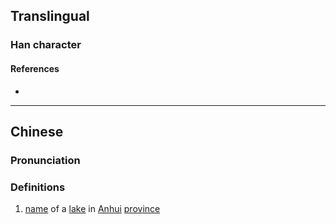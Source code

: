 {{character info/new}}
==Translingual==

===Han character===
{{Han char|rn=85|rad=水|as=11|sn=14|four=32194|canj=EVVD|ids=⿰氵巢}}

====References====
* {{Han ref|kx=0644.270|dkj=18107|dj=1053.040|hdz=31734.050|uh=6F05|ud=28421|bh=E2AE|bd=58030}}

----

==Chinese==
{{zh-forms}}

===Pronunciation===
{{zh-pron
|m=cháo
|c=caau4
|mc=y
|oc=y
|ma=
|cat=pn
}}

===Definitions===
{{zh-hanzi}}

# [[name]] of a [[lake]] in [[Anhui]] [[province]]